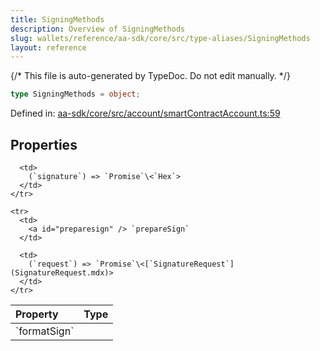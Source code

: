 ```yaml
---
title: SigningMethods
description: Overview of SigningMethods
slug: wallets/reference/aa-sdk/core/src/type-aliases/SigningMethods
layout: reference
---
```


{/* This file is auto-generated by TypeDoc. Do not edit manually. */}

```ts
type SigningMethods = object;
```

Defined in: [aa-sdk/core/src/account/smartContractAccount.ts:59](https://github.com/alchemyplatform/aa-sdk/blob/9df5be8c23af4e472bcb503c17766b16da0ad87d/aa-sdk/core/src/account/smartContractAccount.ts#L59)

## Properties

<table>
  <thead>
    <tr>
      <th align="left">Property</th>
      <th align="left">Type</th>
    </tr>
  </thead>

  <tbody>
    <tr>
      <td>
        <a id="formatsign" /> `formatSign`
      </td>

      <td>
        (`signature`) => `Promise`\<`Hex`>
      </td>
    </tr>

    <tr>
      <td>
        <a id="preparesign" /> `prepareSign`
      </td>

      <td>
        (`request`) => `Promise`\<[`SignatureRequest`](SignatureRequest.mdx)>
      </td>
    </tr>

  </tbody>
</table>
